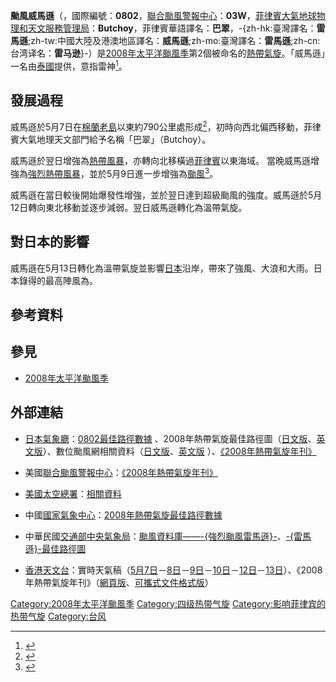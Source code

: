 {{NoteTA
|G1=TyphoonNew
|G2=TyphoonOld
|G3=Weather
|G4=CWBTyphoonOld
|T=zh-hans:超强台风威马逊 (2008年);zh-hant:颱風威馬遜 (2008年);zh-hk:颱風威馬遜 (2008年);zh-tw:強烈颱風雷馬遜 (2008年);zh-mo:颱風威馬遜 (2008年);
|2=zh-hans:超强台风威马逊;zh-hant:颱風威馬遜;zh-hk:颱風威馬遜;zh-tw:強烈颱風雷馬遜;zh-mo:颱風威馬遜;
|3=zh-hans:台风;zh-hant:颱風;zh-hk:颱風;zh-tw:颱風;zh-mo:颱風;
|4=zh-hans:Super Typhoon Rammasun;zh-hant:Typhoon Rammasun;zh-hk:Typhoon Rammasun;zh-tw:Severe Typhoon Rammasun;zh-mo:Typhoon Rammasun;
|skin=typhoon
}}
{{颱風基礎資訊
|颱風名稱 = 颱風威馬遜
|外文名稱 = Typhoon Rammasun
|外文語言 = 英語
|代表圖像 = Rammasun 11 may 2008 0155Z.jpg
|代表圖像名稱 = 2008年5月11日的颱風威馬遜
|形成日期 = 2008年5月7日
|轉化日期 = 2008年5月13日
|消散日期 = 2008年5月14日
|十分鐘平均風速JMA = 105|JMA=knot
|十分鐘平均風速CWB = 51|CWB=m/s
|十分鐘平均風速KMA = 54|KMA=m/s
|十分鐘平均風速HKO = 195
|十分鐘平均風速PAGASA = 185
|二分鐘平均風速 = 60|NMC=m/s
|一分鐘平均風速 = 135|SSHS=knot
|最低氣壓 = 915<!--JMA-->
|瞬間最大陣風 = 280<!--JMA-->
|財產損失 = 
|死傷人數 = 
|影響地區 = 日本
|備註 = 
|颱風路徑圖 = Rammasun 2008 track.png
|風季年份 = 2008
|風季位置 = 太平洋
}}
'''颱風威馬遜'''（{{lang-en|'''Typhoon Rammasun'''}}，國際編號：'''0802'''，[[聯合颱風警報中心|聯合颱風警報中心]]：'''03W'''，[[菲律賓大氣地球物理和天文服務管理局|菲律賓大氣地球物理和天文服務管理局]]：'''Butchoy'''，菲律賓華語譯名：'''巴翠'''，-{zh-hk:臺灣譯名：'''雷馬遜''';zh-tw:中國大陸及港澳地區譯名：'''威馬遜''';zh-mo:臺灣譯名：'''雷馬遜''';zh-cn:台湾译名：'''雷马逊'''}-）是[[2008年太平洋颱風季|2008年太平洋颱風季]]第2個被命名的[[熱帶氣旋|熱帶氣旋]]。「威馬遜」一名由[[泰國|泰國]]提供，意指雷神<ref>{{cite web|title=熱帶氣旋名字的意義|url=http://www.hko.gov.hk/informtc/sound/tc_pronunciation2008c.htm#Thailand|author=香港天文台|accessdate=2008年6月23日|archive-date=2008年12月18日|archive-url=https://web.archive.org/web/20081218051544/http://www.hko.gov.hk/informtc/sound/tc_pronunciation2008c.htm#Thailand|dead-url=no}}</ref>。

==發展過程==
{{phs wikify}}
威馬遜於5月7日在[[棉蘭老島|棉蘭老島]]以東約790公里處形成<ref>{{cite web |url = http://www.sonicfighters.com/rattleman/other/PAGASA%20Butchoy%20One.htm |title = WebCite query result |accessdate = 2008-06-22 |deadurl = yes |archiveurl = https://www.webcitation.org/5XdCVLzNL?url=http://www.sonicfighters.com/rattleman/other/PAGASA%20Butchoy%20One.htm |archivedate = 2008-05-07 }}</ref>，初時向西北偏西移動，菲律賓大氣地理天文部門給予名稱「巴翠」（Butchoy）。

威馬遜於翌日增強為[[熱帶風暴|熱帶風暴]]，亦轉向北移橫過[[菲律賓|菲律賓]]以東海域。 當晚威馬遜增強為[[強烈熱帶風暴|強烈熱帶風暴]]，並於5月9日進一步增強為[[颱風|颱風]]<ref>{{cite web |url = http://www.webcitation.org/5XgJxLEFm |title = WebCite query result |accessdate = 2008-06-22 |archive-date = 2011-05-20 |archive-url = https://web.archive.org/web/20110520114137/http://www.webcitation.org/5XgJxLEFm |dead-url = no }}</ref>。

威馬遜在當日較後開始爆發性增強，並於翌日達到超級颱風的強度。威馬遜於5月12日轉向東北移動並逐步減弱。翌日威馬遜轉化為溫帶氣旋。

==對日本的影響==
威馬遜在5月13日轉化為溫帶氣旋並影響[[日本|日本]]沿岸，帶來了強風、大浪和大雨。日本錄得的最高陣風為{{convert|52|mph}}。

==參考資料==
{{reflist}}

==參見==
{{Commons category|Typhoon Rammasun (2008)}}
*[[2008年太平洋颱風季|2008年太平洋颱風季]]

==外部連結==
*{{ja}}[[氣象廳_(日本)|日本氣象廳]]：[http://www.data.jma.go.jp/fcd/yoho/data/typhoon/T0802.pdf 0802最佳路徑數據] {{Wayback|url=http://www.data.jma.go.jp/fcd/yoho/data/typhoon/T0802.pdf |date=20120312220926 }}、2008年熱帶氣旋最佳路徑圖（[http://www.data.jma.go.jp/fcd/yoho/typhoon/route_map/bstv2008.html 日文版]、[http://www.jma.go.jp/jma/jma-eng/jma-center/rsmc-hp-pub-eg/bstve_2008_m.html 英文版]）、數位颱風網相關資料（[http://agora.ex.nii.ac.jp/digital-typhoon/summary/wnp/s/200802.html.ja 日文版]、[http://agora.ex.nii.ac.jp/digital-typhoon/summary/wnp/s/200802.html.en 英文版] {{Wayback|url=http://agora.ex.nii.ac.jp/digital-typhoon/summary/wnp/s/200802.html.en |date=20140812203848 }}）、[http://www.jma.go.jp/jma/jma-eng/jma-center/rsmc-hp-pub-eg/AnnualReport/2008/Text/Text2008.pdf 《2008年熱帶氣旋年刊》]
*{{en}}美國[[聯合颱風警報中心|聯合颱風警報中心]]：[https://web.archive.org/web/20170124192141/https://metoc.ndbc.noaa.gov/ProductFeeds-portlet/img/jtwc/atcr/2008atcr.pdf 《2008年熱帶氣旋年刊》]
*{{en}}[[美國太空總署|美國太空總署]]：[https://www.nasa.gov/mission_pages/hurricanes/archives/2008/h2008_rammasun.html 相關資料]
*{{zh-cn}}中國[[國家氣象中心|國家氣象中心]]：[https://web.archive.org/web/20150623070725/http://tcdata.typhoon.gov.cn/CMABSTdata/CH2008BST.txt 2008年熱帶氣旋最佳路徑數據]
*{{zh-tw}}中華民國[[交通部中央氣象局|交通部中央氣象局]]：[https://web.archive.org/web/20180115184642/http://rdc28.cwb.gov.tw/TDB/ntdb/pageControl/typhoon?year=2008&num=200802&name=RAMMASUN 颱風資料庫——-{強烈颱風雷馬遜}-]、[https://web.archive.org/web/20180116004221/http://rdc28.cwb.gov.tw/TDB/data/Indiv/2008/RAMMASUN/OBS/Track/2008.RAMMASUN.Track.png -{雷馬遜}-最佳路徑圖]
*{{zh-hk}}[[香港天文台|香港天文台]]：實時天氣稿（[http://www.info.gov.hk/gia/wr/200805/07c.htm 5月7日]－[http://www.info.gov.hk/gia/wr/200805/08c.htm 8日]－[http://www.info.gov.hk/gia/wr/200805/09c.htm 9日]－[http://www.info.gov.hk/gia/wr/200805/10c.htm 10日]－[http://www.info.gov.hk/gia/wr/200805/12c.htm 12日]－[http://www.info.gov.hk/gia/wr/200805/13c.htm 13日]）、《2008年熱帶氣旋年刊》（[http://www.hko.gov.hk/publica/tc/tc2008/chinese/index_uc.htm 網頁版]、[http://www.hko.gov.hk/publica/tc/tc2008/tc2008.pdf 可攜式文件格式版]）

{{2008 Pacific typhoon season buttons}}

[[Category:2008年太平洋颱風季|Category:2008年太平洋颱風季]]
[[Category:四级热带气旋|Category:四级热带气旋]]
[[Category:影响菲律宾的热带气旋|Category:影响菲律宾的热带气旋]]
[[Category:台风|Category:台风]]